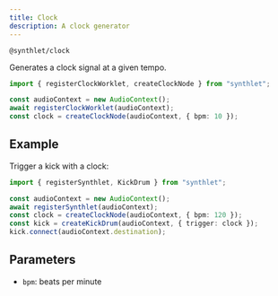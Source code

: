 ```yaml
---
title: Clock
description: A clock generator
---
```



`@synthlet/clock`

Generates a clock signal at a given tempo.

```ts
import { registerClockWorklet, createClockNode } from "synthlet";

const audioContext = new AudioContext();
await registerClockWorklet(audioContext);
const clock = createClockNode(audioContext, { bpm: 10 });
```

<ClockExample />

## Example

Trigger a kick with a clock:

```ts
import { registerSynthlet, KickDrum } from "synthlet";

const audioContext = new AudioContext();
await registerSynthlet(audioContext);
const clock = createClockNode(audioContext, { bpm: 120 });
const kick = createKickDrum(audioContext, { trigger: clock });
kick.connect(audioContext.destination);
```

## Parameters

- `bpm`: beats per minute
